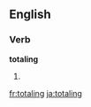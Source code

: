 ==English==
===Verb===
'''totaling'''
# {{present participle of|[[total]]}}

[[fr:totaling]]
[[ja:totaling]]